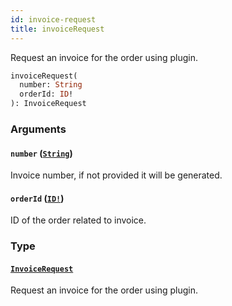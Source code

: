 ```yaml
---
id: invoice-request
title: invoiceRequest
---
```


Request an invoice for the order using plugin.

```graphql
invoiceRequest(
  number: String
  orderId: ID!
): InvoiceRequest

```

### Arguments

#### `number` ([`String`](/docs/developer/api-reference/scalars/string))

Invoice number, if not provided it will be generated.

#### `orderId` ([`ID!`](/docs/developer/api-reference/scalars/id))

ID of the order related to invoice.

### Type

#### [`InvoiceRequest`](/docs/developer/api-reference/objects/invoice-request)

Request an invoice for the order using plugin.
